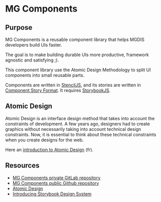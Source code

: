 
<Meta title="Intro" />

# MG Components

## Purpose

MG Components is a reusable component library that helps MGDIS developers build UIs faster.

The goal is to make building durable UIs more productive, framework agnostic and satisfying ;).

This component library use the Atomic Design Methodology to split UI components into small reusable parts.

Components are written in [StencilJS](https://stenciljs.com/), and its stories are written in [Component Story Format](https://medium.com/storybookjs/component-story-format-66f4c32366df).
It requires [StorybookJS](https://storybook.js.org/).

## Atomic Design

Atomic Design is an interface design method that takes into account the constraints of development.
A few years ago, designers had to create graphics without necessarily taking into account technical design constraints.
Now, it is essential to think about these technical constraints when you create designs for the web.

Here an [introduction to Atomic Design](https://openclassrooms.com/fr/courses/5249021-initiez-vous-a-la-methode-atomic-design/5630171-decouvrez-l-atomic-design) (fr).

## Resources

- [MG Components private GitLab repository](https://gitlab.mgdis.fr/core/core-ui/mg-components/)
- [MG Components public Github repository](https://github.com/MGDIS/mg-components/)
- [Atomic Design](https://atomicdesign.bradfrost.com/table-of-contents/)
- [Introducing Storybook Design System](https://medium.com/storybookjs/introducing-storybook-design-system-23fd9b1ac3c0)
